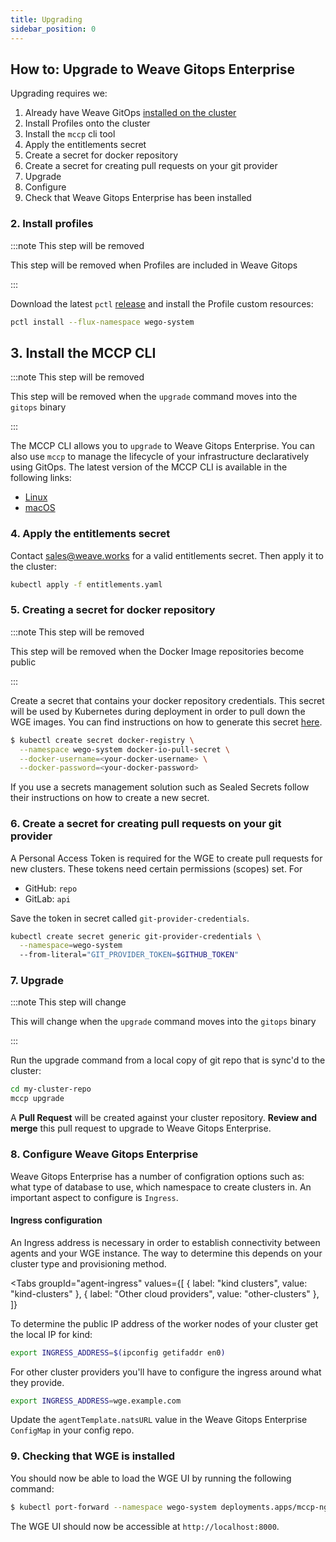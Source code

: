 ```yaml
---
title: Upgrading
sidebar_position: 0
---
```



## How to: Upgrade to Weave Gitops Enterprise

Upgrading requires we:

1. Already have Weave GitOps [installed on the cluster](../getting-started.md)
2. Install Profiles onto the cluster
3. Install the `mccp` cli tool
4. Apply the entitlements secret
5. Create a secret for docker repository
6. Create a secret for creating pull requests on your git provider
7. Upgrade
8. Configure
9. Check that Weave Gitops Enterprise has been installed

### 2. Install profiles

:::note This step will be removed

This step will be removed when Profiles are included in Weave Gitops

:::

Download the latest `pctl` [release](https://github.com/weaveworks/pctl/releases) and install the Profile custom resources:

```bash
pctl install --flux-namespace wego-system
```

## 3. Install the MCCP CLI

:::note This step will be removed

This step will be removed when the `upgrade` command moves into the `gitops` binary

:::

The MCCP CLI allows you to `upgrade` to Weave Gitops Enterprise. You can also use `mccp` to manage the lifecycle of your infrastructure declaratively using GitOps. The latest version of the MCCP CLI is available in the following links:

- [Linux](https://weaveworks-wkp.s3.amazonaws.com/releases/mccp-latest-linux-amd64)
- [macOS](https://weaveworks-wkp.s3.amazonaws.com/releases/mccp-latest-darwin-amd64)

### 4. Apply the entitlements secret

Contact sales@weave.works for a valid entitlements secret. Then apply it to the cluster:

```bash
kubectl apply -f entitlements.yaml
```

### 5. Creating a secret for docker repository

:::note This step will be removed

This step will be removed when the Docker Image repositories become public

:::

Create a secret that contains your docker repository credentials. This secret will be used by Kubernetes during deployment in order to pull down the WGE images. You can find instructions on how to generate this secret [here](https://kubernetes.io/docs/tasks/configure-pod-container/pull-image-private-registry/).

```bash
$ kubectl create secret docker-registry \
  --namespace wego-system docker-io-pull-secret \
  --docker-username=<your-docker-username> \
  --docker-password=<your-docker-password>
```

If you use a secrets management solution such as Sealed Secrets follow their instructions on how to create a new secret.

### 6. Create a secret for creating pull requests on your git provider

A Personal Access Token is required for the WGE to create pull requests for new clusters. These tokens need certain permissions (scopes) set. For

- GitHub: `repo`
- GitLab: `api`

Save the token in secret called `git-provider-credentials`.

```bash
kubectl create secret generic git-provider-credentials \
  --namespace=wego-system
  --from-literal="GIT_PROVIDER_TOKEN=$GITHUB_TOKEN"
```

### 7. Upgrade

:::note This step will change

This will change when the `upgrade` command moves into the `gitops` binary

:::

Run the upgrade command from a local copy of git repo that is sync'd to the cluster:

```bash
cd my-cluster-repo
mccp upgrade
```

A **Pull Request** will be created against your cluster repository. **Review and merge** this pull request to upgrade to Weave Gitops Enterprise.

### 8. Configure Weave Gitops Enterprise

Weave Gitops Enterprise has a number of configration options such as: what type of database to use, which namespace to create clusters in. An important aspect to configure is `Ingress`.

#### Ingress configuration

An Ingress address is necessary in order to establish connectivity between agents and your WGE instance. The way to determine this depends on your cluster type and provisioning method.

<Tabs
  groupId="agent-ingress"
  values={[
    { label: "kind clusters", value: "kind-clusters" },
    { label: "Other cloud providers", value: "other-clusters" },
  ]}
>
  <TabItem value="kind-clusters" default>

To determine the public IP address of the worker nodes of your cluster get the local IP for kind:

```bash
export INGRESS_ADDRESS=$(ipconfig getifaddr en0)
```

  </TabItem>
  <TabItem value="other-clusters">

For other cluster providers you'll have to configure the ingress around what they provide.

```bash
export INGRESS_ADDRESS=wge.example.com
```

  </TabItem>
</Tabs>

Update the `agentTemplate.natsURL` value in the Weave Gitops Enterprise `ConfigMap` in your config repo.

### 9. Checking that WGE is installed

You should now be able to load the WGE UI by running the following command:

```bash
$ kubectl port-forward --namespace wego-system deployments.apps/mccp-nginx-ingress-controller 8000:80
```

The WGE UI should now be accessible at `http://localhost:8000`.
